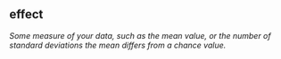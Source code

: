 ## effect

<dfn>Some measure of your data, such as the mean value, or the number of standard deviations the mean differs from a chance value.</dfn>


